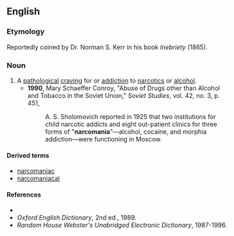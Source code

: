 ==English==

===Etymology===
Reportedly coined by Dr. Norman S. Kerr in his book ''Inebriety'' (1865).

===Noun===
{{en-noun|-}}

# A [[pathological]] [[craving]] for or [[addiction]] to [[narcotics]] or [[alcohol]].
#*'''1990''', Mary Schaeffer Conroy, "Abuse of Drugs other than Alcohol and Tobacco in the Soviet Union," ''Soviet Studies'', vol. 42, no. 3, p. 451,
#*:A. S. Sholomovich reported in 1925 that two institutions for child narcotic addicts and eight out-patient clinics for three forms of "'''narcomania'''"—alcohol, cocaine, and morphia addiction—were functioning in Moscow.

====Derived terms====
*[[narcomaniac]]
*[[narcomaniacal]]

====References====
*{{R:Dictionary.com}}
*''Oxford English Dictionary'', 2nd ed., 1989.
*''Random House Webster's Unabridged Electronic Dictionary'', 1987-1996.